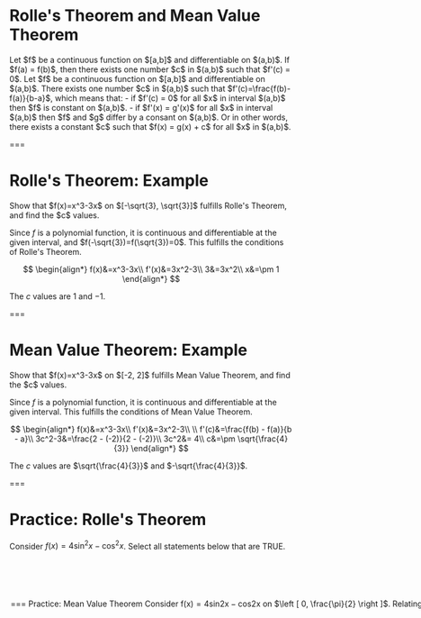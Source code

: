 # Rolle's Theorem and Mean Value Theorem

<Theorem title="Rolle's Theorem">
Let $f$ be a continuous function on $[a,b]$ and differentiable on $(a,b)$. If $f(a) = f(b)$, then there exists one number $c$ in $(a,b)$ such that $f'(c) = 0$.
</Theorem>

<Theorem title="Mean Value Theorem">
Let $f$ be a continuous function on $[a,b]$ and differentiable on $(a,b)$. There exists one number $c$ in $(a,b)$ such that $f'(c)=\frac{f(b)-f(a)}{b-a}$, which means that:
- if $f'(c) = 0$ for all $x$ in interval $(a,b)$ then $f$ is constant on $(a,b)$.
- if $f'(x) = g'(x)$ for all $x$ in interval $(a,b)$ then $f$ and $g$ differ by a consant on $(a,b)$. Or in other words, there exists a constant $c$ such that $f(x) = g(x) + c$ for all $x$ in $(a,b)$.
</Theorem>

===

# Rolle's Theorem: Example

<Example>
Show that $f(x)=x^3-3x$ on $[-\sqrt{3}, \sqrt{3}]$ fulfills Rolle's Theorem, and find the $c$ values.
</Example>

Since $f$ is a polynomial function, it is continuous and differentiable at the given interval, and $f(-\sqrt{3})=f(\sqrt{3})=0$. This fulfills the conditions of Rolle's Theorem.  

$$
\begin{align*}
f(x)&=x^3-3x\\
f'(x)&=3x^2-3\\
3&=3x^2\\
x&=\pm 1
\end{align*}
$$

The $c$ values are $1$ and $-1$.

<Graph functions="x*x*x-3*x" />

===

# Mean Value Theorem: Example

<Example>
Show that $f(x)=x^3-3x$ on $[-2, 2]$ fulfills Mean Value Theorem, and find the $c$ values.
</Example>

Since $f$ is a polynomial function, it is continuous and differentiable at the given interval. This fulfills the conditions of Mean Value Theorem.

$$
\begin{align*}
f(x)&=x^3-3x\\
f'(x)&=3x^2-3\\
\\
f'(c)&=\frac{f(b) - f(a)}{b - a}\\
3c^2-3&=\frac{2 - (-2)}{2 - (-2)}\\
3c^2&= 4\\
c&=\pm \sqrt{\frac{4}{3}}
\end{align*}
$$

The $c$ values are $\sqrt{\frac{4}{3}}$ and $-\sqrt{\frac{4}{3}}$.

<Graph functions="x*x*x-3*x" />

===

# **Practice:** Rolle's Theorem

Consider $f(x) = 4\sin^{2}x-\cos^{2}x$. Select all statements below that are TRUE.

<Option id="rolle-1" content="#f# is continuous on its domain." truth />
<Option id="rolle-2" content="#f# is continuous on #\left [ 0, \pi \right ]#." truth />
<Option id="rolle-3" content="#f# is NOT differentiable on #\left [ 0, \pi \right ]#." />
<Option id="rolle-4" content="Relating to Rolle's Theorem, #f# has exactly one #c# values on #\left [ \tan^{-1}\left ( \frac{1}{2} \right ),  \pi - \tan^{-1}\left ( \frac{1}{2} \right ) \right ]#" truth/>
<Option id="rolle-5" content="Relating to Rolle's Theorem, #f#'s #c# values on the provided interval are #\tan^{-1}\left ( \frac{1}{2} \right )# and # \pi -\tan^{-1}\left (\frac{1}{2} \right )#." />

===

# **Practice:** Mean Value Theorem

Consider $f(x) = 4\sin^{2}x-\cos^{2}x$ on $\left [ 0, \frac{\pi}{2} \right ]$. Relating to the Mean Value Theorem, what is the $c$ value? Round your answer to the nearest hundredths.

<Practice id="mean-1" answer="3.18" />